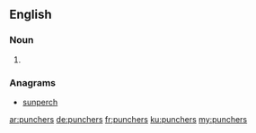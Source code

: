 ==English==

===Noun===
{{head|en|plural}}

# {{plural of|puncher|lang=en|nocat=1}}

===Anagrams===
* [[sunperch#English|sunperch]]

[[ar:punchers]]
[[de:punchers]]
[[fr:punchers]]
[[ku:punchers]]
[[my:punchers]]